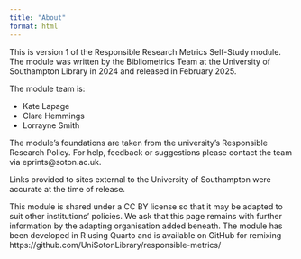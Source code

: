 ```yaml
---
title: "About"
format: html
---
```


This is version 1 of the Responsible Research Metrics Self-Study module. The module was written by the Bibliometrics Team at the University of Southampton Library in 2024 and released in February 2025.

The module team is:

-   Kate Lapage
-   Clare Hemmings
-   Lorrayne Smith

The module's foundations are taken from the university's Responsible Research Policy. For help, feedback or suggestions please contact the team via eprints\@soton.ac.uk.

Links provided to sites external to the University of Southampton were accurate at the time of release.

This module is shared under a CC BY license so that it may be adapted to suit other institutions' policies. We ask that this page remains with further information by the adapting organisation added beneath. The module has been developed in R using Quarto and is available on GitHub for remixing https://github.com/UniSotonLibrary/responsible-metrics/